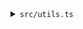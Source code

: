 <details><summary><code>src/utils.ts</code></summary>
<p>

```ts title="src/utils.ts"
import TorusUtils from "@toruslabs/torus.js";
import BN from "bn.js";
import EC from "elliptic";
import KJUR from "jsrsasign";
import { io, Socket } from "socket.io-client";
import { encrypt, getPubKeyECC, Point, randomSelection, ShareStore } from "@tkey/common-types";

import { generatePrivate } from "@toruslabs/eccrypto";
import { Client } from "@toruslabs/tss-client";
import * as tss from "@toruslabs/tss-lib";
import { EthereumSigningProvider } from "@web3auth-mpc/ethereum-provider";
import keccak256 from "keccak256";
import Web3 from "web3";
import type { provider } from "web3-core";

const torusNodeEndpoints = [ "https://sapphire-dev-2-1.authnetwork.dev/sss/jrpc", "https://sapphire-dev-2-2.authnetwork.dev/sss/jrpc",
"https://sapphire-dev-2-3.authnetwork.dev/sss/jrpc", "https://sapphire-dev-2-4.authnetwork.dev/sss/jrpc",
"https://sapphire-dev-2-5.authnetwork.dev/sss/jrpc", ];

const torus = new TorusUtils({ metadataHost: "https://sapphire-dev-2-1.authnetwork.dev/metadata", network: "cyan", enableOneKey: true, });

const DELIMITERS = { Delimiter1: "\u001c", Delimiter2: "\u0015", Delimiter3: "\u0016", Delimiter4: "\u0017", };

export function getEcCrypto(): any {
  // eslint-disable-next-line new-cap
  return new EC.ec("secp256k1");
}

export function ecPoint(p: { x: string; y: string }): any {
  const ec = getEcCrypto();
  return ec.keyFromPublic({ x: p.x.padStart(64, "0"), y: p.y.padStart(64, "0") }).getPublic();
}

export const getAdditiveCoeff = (isUser: boolean, participatingServerIndexes: number[], userTSSIndex: number, serverIndex?: number): BN => {
  const ec = getEcCrypto();
  if (isUser) {
    return getLagrangeCoeffs([1, userTSSIndex], userTSSIndex);
  }
  // generate the lagrange coeff that converts the current server DKG share into an additive sharing
  const serverLagrangeCoeff = getLagrangeCoeffs(participatingServerIndexes, serverIndex as number);
  const masterLagrangeCoeff = getLagrangeCoeffs([1, userTSSIndex], 1);
  const additiveLagrangeCoeff = serverLagrangeCoeff.mul(masterLagrangeCoeff).umod(ec.curve.n);
  return additiveLagrangeCoeff;
};

// Note: this is only needed for DKLS and not for FROST export const getDenormaliseCoeff = (party: number, parties: number[]): BN => { if
(parties.indexOf(party) === -1) throw new Error(`party ${party} not found in parties ${parties}`); const ec = getEcCrypto(); // generate the lagrange
coeff that denormalises the additive sharing into the shamir sharing that TSS is expecting const denormaliseLagrangeCoeff = getLagrangeCoeffs(parties,
party).invm(ec.curve.n).umod(ec.curve.n); return denormaliseLagrangeCoeff; };

export const getDKLSCoeff = (isUser: boolean, participatingServerIndexes: number[], userTSSIndex: number, serverIndex?: number): BN => {
  const sortedServerIndexes = participatingServerIndexes.sort((a, b) => a - b);
  for (let i = 0; i < sortedServerIndexes.length; i++) {
    if (sortedServerIndexes[i] !== participatingServerIndexes[i]) throw new Error("server indexes must be sorted");
  }
  // generate denormalise coeff for DKLS
  const parties = [];

// total number of parties for DKLS = total number of servers + 1 (user is the last party) // server party indexes let serverPartyIndex = 0; for (let
i = 0; i < participatingServerIndexes.length; i++) { const currentPartyIndex = i + 1; parties.push(currentPartyIndex); if
(participatingServerIndexes[i] === serverIndex) serverPartyIndex = currentPartyIndex; } const userPartyIndex = parties.length + 1;
parties.push(userPartyIndex); // user party index if (isUser) { const additiveCoeff = getAdditiveCoeff(isUser, participatingServerIndexes,
userTSSIndex, serverIndex); const denormaliseCoeff = getDenormaliseCoeff(userPartyIndex, parties); const ec = getEcCrypto(); return
denormaliseCoeff.mul(additiveCoeff).umod(ec.curve.n); } const additiveCoeff = getAdditiveCoeff(isUser, participatingServerIndexes, userTSSIndex,
serverIndex); const denormaliseCoeff = getDenormaliseCoeff(serverPartyIndex, parties); const ec = getEcCrypto(); const coeff =
denormaliseCoeff.mul(additiveCoeff).umod(ec.curve.n); return coeff; };

export function getLagrangeCoeffs(_allIndexes: number[] | BN[], _myIndex: number | BN, _target: number | BN = 0): BN {
  const ec = getEcCrypto();
  const allIndexes: BN[] = _allIndexes.map((i) => new BN(i));
  const myIndex: BN = new BN(_myIndex);
  const target: BN = new BN(_target);
  let upper = new BN(1);
  let lower = new BN(1);
  for (let j = 0; j < allIndexes.length; j += 1) {
    if (myIndex.cmp(allIndexes[j]) !== 0) {
      let tempUpper = target.sub(allIndexes[j]);
      tempUpper = tempUpper.umod(ec.curve.n);
      upper = upper.mul(tempUpper);
      upper = upper.umod(ec.curve.n);
      let tempLower = myIndex.sub(allIndexes[j]);
      tempLower = tempLower.umod(ec.curve.n);
      lower = lower.mul(tempLower).umod(ec.curve.n);
    }
  }
  return upper.mul(lower.invm(ec.curve.n)).umod(ec.curve.n);
}

export const createSockets = async (wsEndpoints: string[]): Promise<Socket[]> => {
  return wsEndpoints.map((wsEndpoint) => {
    if (wsEndpoint === null || wsEndpoint === undefined) {
      return null as any;
    }
    return io(wsEndpoint, {
      path: "/tss/socket.io",
      transports: ["websocket", "polling"],
      withCredentials: true,
      reconnectionDelayMax: 10000,
      reconnectionAttempts: 10,
    });
  });
};

const jwtPrivateKey =
`-----BEGIN PRIVATE KEY-----\nMEECAQAwEwYHKoZIzj0CAQYIKoZIzj0DAQcEJzAlAgEBBCCD7oLrcKae+jVZPGx52Cb/lKhdKxpXjl9eGNa1MlY57A==\n-----END PRIVATE KEY-----`;
export const generateIdToken = (email: any) => { const alg = "ES256"; const iat = Math.floor(Date.now() / 1000); const payload = { iss:
"torus-key-test", aud: "torus-key-test", name: email, email, scope: "email", iat, eat: iat + 120, };

const options = { expiresIn: 120, algorithm: alg, };

const header = { alg, typ: "JWT" }; // @ts-ignore const token = KJUR.jws.JWS.sign(alg, header, payload, jwtPrivateKey, options);

return token; };

export async function fetchPostboxKeyAndSigs(opts: any) {
  const { verifierName, verifierId } = opts;
  const token = generateIdToken(verifierId);

const retrieveSharesResponse = await torus.retrieveShares(torusNodeEndpoints, verifierName, { verifier_id: verifierId }, token);

const signatures: any = []; retrieveSharesResponse.sessionTokensData.filter((session) => { if (session) { signatures.push( JSON.stringify({ data:
session.token, sig: session.signature, }) ); } return null; });

return { signatures, postboxkey: retrieveSharesResponse.privKey.toString(), }; }

export async function assignTssKey(opts: any) {
  const { verifierName, verifierId, tssTag = "default", nonce } = opts;
  const extendedVerifierId = `${verifierId}\u0015${tssTag}\u0016${nonce}`;
  const pubKeyDetails = await torus.getPublicAddress(torusNodeEndpoints, { verifier: verifierName, verifierId, extendedVerifierId }, true);

return pubKeyDetails; }

export function getTSSPubKey(dkgPubKey: any, userShare: any, userTSSIndex: number): any {
  const userECPK = ec.curve.g.mul(userShare);
  const userSharePubKey = { x: userECPK.getX().toString("hex"), y: userECPK.getY().toString("hex") };

const serverLagrangeCoeff = getLagrangeCoeffs([1, userTSSIndex], 1); const userLagrangeCoeff = getLagrangeCoeffs([1, userTSSIndex], userTSSIndex);
const serverTerm = ecPoint(dkgPubKey).mul(serverLagrangeCoeff); const userTerm = ecPoint(userSharePubKey).mul(userLagrangeCoeff); return
serverTerm.add(userTerm); }

export const setupSockets = async (tssWSEndpoints: string[]) => {
  const sockets = await createSockets(tssWSEndpoints);
  // wait for websockets to be connected
  await new Promise((resolve) => {
    const checkConnectionTimer = setInterval(() => {
      for (let i = 0; i < sockets.length; i++) {
        if (sockets[i] !== null && !sockets[i].connected) return;
      }
      clearInterval(checkConnectionTimer);
      resolve(true);
    }, 100);
  });

return sockets; };

export const generateTSSEndpoints = (parties: number, clientIndex: number) => {
  const endpoints: string[] = [];
  const tssWSEndpoints: string[] = [];
  const partyIndexes: number[] = [];
  for (let i = 0; i < parties; i++) {
    partyIndexes.push(i);
    if (i === clientIndex) {
      endpoints.push(null as any);
      tssWSEndpoints.push(null as any);
    } else {
      endpoints.push(`https://sapphire-dev-2-${i + 1}.authnetwork.dev/tss`);
      tssWSEndpoints.push(`https://sapphire-dev-2-${i + 1}.authnetwork.dev`);
    }
  }
  return { endpoints, tssWSEndpoints, partyIndexes };
};

const parties = 4; const clientIndex = parties - 1; const ec = getEcCrypto();

const tssImportUrl = `https://sapphire-dev-2-2.authnetwork.dev/tss/v1/clientWasm`;

export const setupWeb3 = async (chainConfig: any, loginReponse: any, signingParams: any) => {
  try {
    const ethereumSigningProvider = new EthereumSigningProvider({
      config: {
        chainConfig,
      },
    });

    const { tssNonce, tssShare2, tssShare2Index, compressedTSSPubKey, signatures } = signingParams;

    const { verifier, verifierId } = loginReponse.userInfo;

    const vid = `${verifier}${DELIMITERS.Delimiter1}${verifierId}`;
    const sessionId = `${vid}${DELIMITERS.Delimiter2}default${DELIMITERS.Delimiter3}${tssNonce}${DELIMITERS.Delimiter4}`;

    /*
    pass user's private key here.
    after calling setupProvider, we can use
    */
    const sign = async (msgHash: Buffer) => {
      // 1. setup
      // generate endpoints for servers
      const { endpoints, tssWSEndpoints, partyIndexes } = generateTSSEndpoints(parties, clientIndex);
      // setup mock shares, sockets and tss wasm files.
      const [sockets] = await Promise.all([setupSockets(tssWSEndpoints), tss.default(tssImportUrl)]);

      const randomSessionNonce = keccak256(generatePrivate().toString("hex") + Date.now());

      // session is needed for authentication to the web3auth infrastructure holding the factor 1
      const currentSession = `${sessionId}${randomSessionNonce.toString("hex")}`;

      const participatingServerDKGIndexes = [1, 2, 3];
      const dklsCoeff = getDKLSCoeff(true, participatingServerDKGIndexes, tssShare2Index);
      const denormalisedShare = dklsCoeff.mul(tssShare2).umod(ec.curve.n);
      const share = Buffer.from(denormalisedShare.toString(16, 64), "hex").toString("base64");

      if (!currentSession) {
        throw new Error(`sessionAuth does not exist ${currentSession}`);
      }
      if (!signatures) {
        throw new Error(`Signature does not exist ${signatures}`);
      }

      const client = new Client(
        currentSession,
        clientIndex,
        partyIndexes,
        endpoints,
        sockets,
        share,
        compressedTSSPubKey.toString("base64"),
        true,
        tssImportUrl
      );
      const serverCoeffs: any = {};
      for (let i = 0; i < participatingServerDKGIndexes.length; i++) {
        const serverIndex = participatingServerDKGIndexes[i];
        serverCoeffs[serverIndex] = getDKLSCoeff(false, participatingServerDKGIndexes, tssShare2Index, serverIndex).toString("hex");
      }
      client.precompute(tss, { signatures, server_coeffs: serverCoeffs });
      await client.ready();
      const { r, s, recoveryParam } = await client.sign(tss as any, Buffer.from(msgHash).toString("base64"), true, "", "keccak256", {
        signatures,
      });
      await client.cleanup(tss, { signatures, server_coeffs: serverCoeffs });
      return { v: recoveryParam, r: Buffer.from(r.toString("hex"), "hex"), s: Buffer.from(s.toString("hex"), "hex") };
    };

    if (!compressedTSSPubKey) {
      throw new Error(`compressedTSSPubKey does not exist ${compressedTSSPubKey}`);
    }

    const getPublic: () => Promise<Buffer> = async () => {
      return compressedTSSPubKey;
    };

    await ethereumSigningProvider.setupProvider({ sign, getPublic });
    console.log(ethereumSigningProvider.provider);
    const web3 = new Web3(ethereumSigningProvider.provider as provider);
    return web3;

} catch (e) { console.error(e); return null; } };

const fetchDeviceShareFromTkey = async (tKey: any) => { if (!tKey) { console.error("tKey not initialized yet"); return; } try { const polyId =
tKey.metadata.getLatestPublicPolynomial().getPolynomialID(); const shares = tKey.shares[polyId]; let deviceShare: ShareStore | null = null;

    for (const shareIndex in shares) {
      if (shareIndex !== "1") {
        deviceShare = shares[shareIndex];
      }
    }
    return deviceShare;

} catch (err: any) { console.error({ err }); throw new Error(err); } };

export type FactorKeyCloudMetadata = {
  deviceShare: ShareStore;
  tssShare: BN;
  tssIndex: number;
};

export const addFactorKeyMetadata = async (tKey: any, factorKey: BN, tssShare: BN, tssIndex: number, factorKeyDescription: string) => {
  if (!tKey) {
    console.error("tKey not initialized yet");
    return;
  }
  const { requiredShares } = tKey.getKeyDetails();
  if (requiredShares > 0) {
    console.error("not enough shares for metadata key");
  }

const metadataDeviceShare = await fetchDeviceShareFromTkey(tKey);

const factorIndex = getPubKeyECC(factorKey).toString("hex"); const metadataToSet: FactorKeyCloudMetadata = { deviceShare: metadataDeviceShare as
ShareStore, tssShare, tssIndex, };

// Set metadata for factor key backup await tKey.addLocalMetadataTransitions({ input: [{ message: JSON.stringify(metadataToSet) }], privKey:
[factorKey], });

// also set a description on tkey const params = { module: factorKeyDescription, dateAdded: Date.now(), tssShareIndex: tssIndex, }; await
tKey.addShareDescription(factorIndex, JSON.stringify(params), true); };

export const copyExistingTSSShareForNewFactor = async (tKey: any, newFactorPub: Point, factorKeyForExistingTSSShare: BN) => {
  if (!tKey) {
    throw new Error("tkey does not exist, cannot copy factor pub");
  }
  if (!tKey.metadata.factorPubs || !Array.isArray(tKey.metadata.factorPubs[tKey.tssTag])) {
    throw new Error("factorPubs does not exist, failed in copy factor pub");
  }
  if (!tKey.metadata.factorEncs || typeof tKey.metadata.factorEncs[tKey.tssTag] !== "object") {
    throw new Error("factorEncs does not exist, failed in copy factor pub");
  }

const existingFactorPubs = tKey.metadata.factorPubs[tKey.tssTag].slice(); const updatedFactorPubs = existingFactorPubs.concat([newFactorPub]); const {
tssShare, tssIndex } = await tKey.getTSSShare(factorKeyForExistingTSSShare);

const factorEncs = JSON.parse(JSON.stringify(tKey.metadata.factorEncs[tKey.tssTag])); const factorPubID = newFactorPub.x.toString(16, 64);
factorEncs[factorPubID] = { tssIndex, type: "direct", userEnc: await encrypt( Buffer.concat([ Buffer.from("04", "hex"),
Buffer.from(newFactorPub.x.toString(16, 64), "hex"), Buffer.from(newFactorPub.y.toString(16, 64), "hex"), ]), Buffer.from(tssShare.toString(16, 64),
"hex") ), serverEncs: [], }; tKey.metadata.addTSSData({ tssTag: tKey.tssTag, factorPubs: updatedFactorPubs, factorEncs, }); };

export const addNewTSSShareAndFactor = async (
  tKey: any,
  newFactorPub: Point,
  newFactorTSSIndex: number,
  factorKeyForExistingTSSShare: BN,
  signatures: any
) => {
  try {
    if (!tKey) {
      throw new Error("tkey does not exist, cannot add factor pub");
    }
    if (!(newFactorTSSIndex === 2 || newFactorTSSIndex === 3)) {
      throw new Error("tssIndex must be 2 or 3");
    }
    if (!tKey.metadata.factorPubs || !Array.isArray(tKey.metadata.factorPubs[tKey.tssTag])) {
      throw new Error("factorPubs does not exist");
    }

    const existingFactorPubs = tKey.metadata.factorPubs[tKey.tssTag].slice();
    const updatedFactorPubs = existingFactorPubs.concat([newFactorPub]);
    const existingTSSIndexes = existingFactorPubs.map((fb: any) => tKey.getFactorEncs(fb).tssIndex);
    const updatedTSSIndexes = existingTSSIndexes.concat([newFactorTSSIndex]);
    const { tssShare, tssIndex } = await tKey.getTSSShare(factorKeyForExistingTSSShare);

    tKey.metadata.addTSSData({
      tssTag: tKey.tssTag,
      factorPubs: updatedFactorPubs,
    });

    const rssNodeDetails = await tKey._getRssNodeDetails();
    const { serverEndpoints, serverPubKeys, serverThreshold } = rssNodeDetails;
    const randomSelectedServers = randomSelection(
      new Array(rssNodeDetails.serverEndpoints.length).fill(null).map((_, i) => i + 1),
      Math.ceil(rssNodeDetails.serverEndpoints.length / 2)
    );

    const verifierNameVerifierId = tKey.serviceProvider.getVerifierNameVerifierId();
    await tKey._refreshTSSShares(true, tssShare, tssIndex, updatedFactorPubs, updatedTSSIndexes, verifierNameVerifierId, {
      selectedServers: randomSelectedServers,
      serverEndpoints,
      serverPubKeys,
      serverThreshold,
      authSignatures: signatures,
    });

} catch (err) { console.error(err); throw err; } };

```

</p>
</details>

